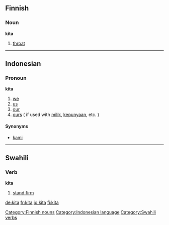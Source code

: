 ==Finnish==

===Noun===
'''kita'''

#[[throat]]

[[Category:Finnish nouns]]


----
==Indonesian==
===Pronoun===
'''kita'''

# [[we]]
# [[us]]
# [[our]]
# [[ours]] ( if used with [[milik]], [[punya|kepunyaan]], etc. )

====Synonyms====
* [[kami]]

[[Category:Indonesian language]]


----
==Swahili==
===Verb===
'''kita'''

# [[stand firm]]

[[Category:Swahili verbs]]

[[de:kita]]
[[fr:kita]]
[[io:kita]]
[[fi:kita]]